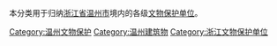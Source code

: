本分类用于归纳[[浙江省|浙江省]][[温州市|温州市]]境内的各级[[文物保护单位|文物保护单位]]。

[[Category:温州文物保护|Category:温州文物保护]]
[[Category:温州建筑物|Category:温州建筑物]]
[[Category:浙江文物保护单位|Category:浙江文物保护单位]]